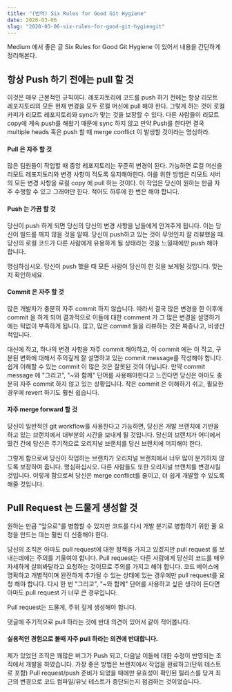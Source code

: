```yaml
---
title: "(번역) Six Rules for Good Git Hygiene"
date: 2020-03-06
slug: "2020-03-06-six-rules-for-good-git-hygiengit"
---
```


Medium 에서 좋은 글 Six Rules for Good Git Hygiene 이 있어서 내용을 간단하게 정리해본다.

## 항상 Push 하기 전에는 pull 할 것

이것은 매우 근본적인 규칙이다. 레포지토리에 코드를 push 하기 전에는 항상 리모트 레포지토리의 모든 현재 변경을 모두 로컬 머신에 pull 해야 한다. 그렇게 하는 것이 로컬 카피가 리모트 레포지토리와 sync가 맞는 것을 보장할 수 있다. 다른 사람들이 리모트 copy에 계속 push를 해왔기 때문에 sync 하지 않고 만약 Push를 한다면 결국 multiple heads 혹은 push 할 때 merge conflict 이 발생할 것이라는 명심하라.

#### Pull 은 자주 할 것

많은 팀원들이 작업할 때 중앙 레포지토리는 꾸준히 변경이 된다.  가능하면 로컬 머신을 리모트 레포지토리와 변경 사항이 적도록 유지해야한다.  이를 위한 방법은 리모트 서버의 모든 변경 사항을 로컬 copy 에 pull 하는 것이다. 이 작업은 당신이 원하는 만큼 자주 수행할 수 있고 그래야만 한다.  적어도 하루에 한 번은 해야 합니다.

#### Push 는 가끔 할 것

당신이 push 하게 되면 당신의 당신의 변경 사항을 남들에게 안겨주게 됩니다. 이는 당신이 빌드를 깨지 않을 것을 알때. 당신이 push하고 있는 것이 무엇인지 잘 리뷰했을 때. 당신의 로컬 코드가 다른 사람에게 유용하게 될 상태라는 것을 느낄때에만 push 해야 합니다.

명심하십시오. 당신이 push 했을 때 모든 사람이 당신이 한 것을 보게될 것입니다. 맞는지 확인하세요.

#### Commit 은 자주 할 것

많은 개발자가 충분히 자주 commit 하지 않습니다. 따라서 결국 많은 변경을 한 이후에 commit 을 하게 되어 결과적으로 이들에 대한 comment 가 그 많은 변경을 설명하기에는 턱없이 부족하게 됩니다.  많고, 많은 commit 들을 리뷰하는 것은 짜증나고, 비생산적입니다.

대신에 작고, 하나의 변경 사항을 자주 commit 해야하고, 이 commit 에는 이 작고, 구분된 변화에 대해서 주의깊게 잘 설명하고 있는 commit message를 작성해야 합니다.  쉽게 이해할 수 있는 commit 이 많은 것은 잘못된 것이 아닙니다.  만약 commit message 에 "그리고", "~와 함께" 단어를 사용해야한다고 느낀다면 당신은 아마도 충분히 자주 commit 하지 않고 있는 상황입니다. 작은 commit 은 이해하기 쉬고, 필요한 경우에 revert 하기도 훨씬 쉽습니다.

#### 자주 merge forward 할 것

당신이 일반적인 git workflow를 사용한다고 가능하면,  당신은 개발 브랜치에 기반을 하고 있는 브랜치에서 대부분의 시간을 보내게 될 것입니다.  당신의 브랜치가 어디에서 땄건 간에 당신은 주기적으로 오리지널 브랜치를 당신 브랜치에 머지해야 한다.

그렇게 함으로써 당신이 작업하는 브랜치가 오리지널 브랜치에서 너무 많이 분기하지 않도록 보장하여 줍니다. 명심하십시오. 다른 사람들도 또한 오리지널 브랜치를 변경시킬 것입니다. 이렇게 함으로써 당신은 merge conflict를 줄이고, 더 쉽게 개발할 수 있도록 해줄 것입니다.

## Pull Request 는 드물게 생성할 것

원하는 만큼 "앞으로"를 병합할 수 있지만 코드를 다시 개발 분기로 병합하기 위한 풀 요청을 만드는 데는 훨씬 더 신중해야 한다.

당신의 조직은 아마도 pull request에 대한 정책을 가지고 있겠지만 pull request 를 보내는데에는 주의를 기울여야 합니다.  Pull request는 다른 사람에게 당신의 코드를 매우 자세하게 살펴봐달라고 요청하는 것이므로 주의를 가지고 해야 합니다.  코드 베이스에 명확하고 개별적이며 완전하게 추가될 수 있는 상태에 있는 경우에만 pull request를 요청 해야 합니다. 다시 한 번 "그리고", "~와 함께" 단어를 사용하고 싶은 생각이 든다면 아마도 pull request 가 너무 큰 경우입니다.

Pull request는 드물게, 주위 깊게 생성해야 합니다.

댓글에 주기적으로 pull 하라는 것에 반대 의견이 있어서 같이 적어봅니다.

#### 실용적인 경험으로 볼때 자주 pull 하라는 의견에 반대합니다.

제가 있었던 조직은 꽤많은 버그가 Push 되고, 다음날 이들에 대한 수정이 반영되는 조직에서 개발을 하였습니다.  가장 좋은 방법은 브랜치에서 작업을 완료하고(단위 테스트로 포함) Pull request/push 준비가 되었을 때에만 유효성이 확인된 릴리스를 당겨 최근의 변경으로 코드 컴파일/유닛 테스트가 중단되는지 점검하는 것이었습니다.
